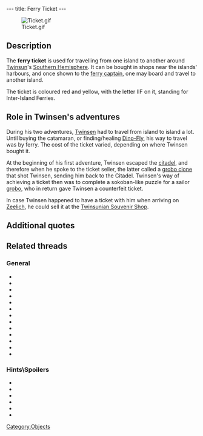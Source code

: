 ---
title: Ferry Ticket
---

[[Image:Ticket.gif|right]]

{{Quote|
Quote=This ticket allows you to travel aboard the ferry which links Citadel Island and White Leaf Desert Island.|
Character=Official description}}

==Description==
The '''ferry ticket''' is used for travelling from one island to another around [[Twinsun]]'s [[Southern Hemisphere]]. It can be bought in shops near the islands' harbours, and once shown to the [[ferry captain]], one may board and travel to another island.

The ticket is coloured red and yellow, with the letter IIF on it, standing for Inter-Island Ferries.

==Role in Twinsen's adventures==
During his two adventures, [[Twinsen]] had to travel from island to island a lot. Until buying the catamaran, or finding/healing [[Dino-Fly]], his way to travel was by ferry. The cost of the ticket varied, depending on where Twinsen bought it.

At the beginning of his first adventure, Twinsen escaped the [[citadel]], and therefore when he spoke to the ticket seller, the latter called a [[grobo clone]] that shot Twinsen, sending him back to the Citadel. Twinsen's way of achieving a ticket then was to complete a sokoban-like puzzle for a sailor [[grobo]], who in return gave Twinsen a counterfeit ticket.

In case Twinsen happened to have a ticket with him when arriving on [[Zeelich]], he could sell it at the [[Twinsunian Souvenir Shop]].

==Additional quotes==
{{Quote|
Quote=You need a ticket to board the ferry, Mr. Twinsen.|
Character=[[Mr. Paul]]}}
{{Quote|
Quote=Your ticket is in order, Mr. Twinsen, you may board. Have a nice trip!|
Character=Mr. Paul}}

==Related threads==
===General===
* {{thread|id=11024|title=some fun stuff and tips}}
* {{thread|id=95|title= Rain on Desert Island in LBA 2}}
* {{thread|id=8267|title=Bug Thingy...}}
* {{thread|id=6443|title=Raining on desert island glitch.}}
* {{thread|id=5140|title=Zoe and Twinsen}}
* {{thread|id=4666|title=Cheating Bugs! There everywhere!}}
* {{thread|id=2132|title=LBA 2 - Citadel Island}}
* {{thread|id=1693|title=My, my...}}
* {{thread|id=1756|title=bugs}}
* {{thread|id=1281|title=Bugs:)}}
* {{thread|id=677|title=Another Quote}}
* {{thread|id=418|title=hehe...}}
* {{thread|id=368|title=Little Big Adventure 2}}

===Hints\Spoilers===
* {{thread|id=8708|title=A Tralu thingie}}
* {{thread|id=7717|title=Cheat poll}}
* {{thread|id=7360|title=Found a way to make your Dino-Fly fly with the rain}}
* {{thread|id=6978|title=LBA2 Bug makes it easier.}}
* {{thread|id=6414|title=It is a bug?}}
* {{thread|id=5660|title=Let me add something to the "take zoe to desert island" trick}}

[[Category:Objects]]